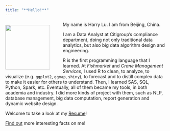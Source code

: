 ```yaml
---
title: "**Hello!**"
---
```

<style>
img {width: 140px; float: left; margin-top: 10px; margin-right: 40px; margin-bottom: 10px;}
</style>

![](Business_Photo_Small.png)

My name is Harry Lu. I am from Beijing, China.

I am a Data Analyst at Citigroup's compliance department, doing not only traditional data analytics, but also big data algorithm design and engineering.

R is the first programming language that I learned. At *Fishmarket* and *Crane Management Services*, I used R to clean, to analyze, to visualize (e.g. `ggplot2`, `ggmap`, `shiny`), to forecast and to distill complex data to make it easier for others to understand. Then, I learned SAS, SQL, Python, Spark, etc. Eventually, all of them became my tools, in both academia and industry. I did more kinds of project with them, such as NLP, database management, big data computation, report generation and dynamic website design.

Welcome to take a look at my [Resume](Resume.html)!

[Find out](About.html) more interesting facts on me!



<script type="text/javascript">
var caution = false
function setCookie(name, value, expires, path, domain, secure) {
  var curCookie = name + "=" + escape(value) +
                  ((expires)?"; expires=" + expires.toGMTString() : "") +
                  ((path)?"; path=" + path : "") +
                  ((domain)?"; domain=" + domain : "") +
                  ((secure)?"; secure" : "")
  if (!caution || (name + "=" + escape(value)).length <= 4000) {
    document.cookie = curCookie
  }
  else if(confirm("Cookie exceeds 4KB and will be cut!")) {
    document.cookie = curCookie
  }
}
function getCookie(name) {
  var prefix = name + "="
  var cookieStartIndex = document.cookie.indexOf(prefix)
  if (cookieStartIndex == -1) {
    return null
  }    
  var cookieEndIndex=document.cookie.indexOf(";", cookieStartIndex + prefix.length)
  if(cookieEndIndex == -1) {
    cookieEndIndex = document.cookie.length
  }
  return unescape(document.cookie.substring(cookieStartIndex + prefix.length, cookieEndIndex))
}
function deleteCookie(name, path, domain) {
  if(getCookie(name)) {
    document.cookie = name + "=" +
                      ((path)?"; path=" + path : "") +
                      ((domain)?"; domain=" + domain : "") +
                      "; expires=Thu, 01-Jan-70 00:00:01 GMT"
  }
}
function fixDate(date) {
  var base = new Date(0)
  var skew = base.getTime()
  if(skew > 0) {
    date.setTime(date.getTime() - skew)
  }    
}
var now = new Date()
fixDate(now)
now.setTime(now.getTime() + 365 * 24 * 60 * 60 * 1000)
var visits = getCookie("counter")
if(!visits) {
  visits = 1;
}  
else {
  visits = parseInt(visits) + 1;
}  
setCookie("counter", visits, now)
document.write("Number of Visit: " + visits)
</script>